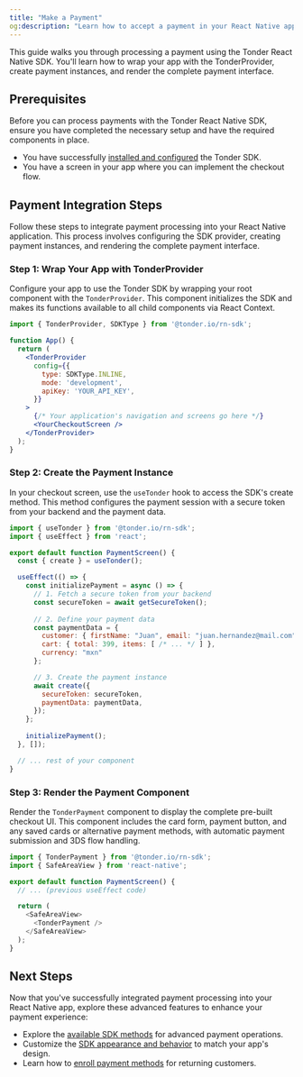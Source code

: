 ```yaml
---
title: "Make a Payment"
og:description: "Learn how to accept a payment in your React Native app using Tonder's SDK."
---
```


This guide walks you through processing a payment using the Tonder React Native SDK. You'll learn how to wrap your app with the TonderProvider, create payment instances, and render the complete payment interface.

## Prerequisites

Before you can process payments with the Tonder React Native SDK, ensure you have completed the necessary setup and have the required components in place.

- You have successfully [installed and configured](/sdk-integration/mobile/react-native/installation) the Tonder SDK.
- You have a screen in your app where you can implement the checkout flow.

## Payment Integration Steps

Follow these steps to integrate payment processing into your React Native application. This process involves configuring the SDK provider, creating payment instances, and rendering the complete payment interface.

### Step 1: Wrap Your App with TonderProvider

Configure your app to use the Tonder SDK by wrapping your root component with the `TonderProvider`. This component initializes the SDK and makes its functions available to all child components via React Context.

```jsx title="App.js"
import { TonderProvider, SDKType } from '@tonder.io/rn-sdk';

function App() {
  return (
    <TonderProvider
      config={{
        type: SDKType.INLINE,
        mode: 'development',
        apiKey: 'YOUR_API_KEY',
      }}
    >
      {/* Your application's navigation and screens go here */}
      <YourCheckoutScreen />
    </TonderProvider>
  );
}
```

### Step 2: Create the Payment Instance

In your checkout screen, use the `useTonder` hook to access the SDK's create method. This method configures the payment session with a secure token from your backend and the payment data.

```js
import { useTonder } from '@tonder.io/rn-sdk';
import { useEffect } from 'react';

export default function PaymentScreen() {
  const { create } = useTonder();

  useEffect(() => {
    const initializePayment = async () => {
      // 1. Fetch a secure token from your backend
      const secureToken = await getSecureToken(); 
      
      // 2. Define your payment data
      const paymentData = {
        customer: { firstName: "Juan", email: "juan.hernandez@mail.com", /* ... */ },
        cart: { total: 399, items: [ /* ... */ ] },
        currency: "mxn"
      };

      // 3. Create the payment instance
      await create({
        secureToken: secureToken,
        paymentData: paymentData,
      });
    };
    
    initializePayment();
  }, []);

  // ... rest of your component
}
```

### Step 3: Render the Payment Component

Render the `TonderPayment` component to display the complete pre-built checkout UI. This component includes the card form, payment button, and any saved cards or alternative payment methods, with automatic payment submission and 3DS flow handling.

```js
import { TonderPayment } from '@tonder.io/rn-sdk';
import { SafeAreaView } from 'react-native';

export default function PaymentScreen() {
  // ... (previous useEffect code)

  return (
    <SafeAreaView>
      <TonderPayment />
    </SafeAreaView>
  );
}
```

## Next Steps

Now that you've successfully integrated payment processing into your React Native app, explore these advanced features to enhance your payment experience:

- Explore the [available SDK methods](/sdk-integration/mobile/react-native/methods) for advanced payment operations.
- Customize the [SDK appearance and behavior](/sdk-integration/mobile/react-native/customization) to match your app's design.
- Learn how to [enroll payment methods](/sdk-integration/mobile/react-native/enroll-payment-method) for returning customers.